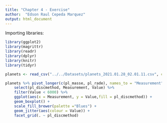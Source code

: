 ```yaml
---
title: "Chapter 4 - Exercise"
author:  "Edson Raul Cepeda Marquez"
output: html_document
---
```


Importing libraries:
```r
library(ggplot2)
library(magrittr)
library(readr)
library(dplyr)
library(knitr)
library(tidyr)
```

```r
planets <- read_csv("../../Datasets/planets_2021.01.28_02.01.11.csv", comment = "#")
```

```r
planets %>% pivot_longer(c(pl_masse, pl_rade), names_to = "Measurement", values_to = "Value") %>%
    select(pl_discmethod, Measurement, Value) %>%
    filter(Value < 6000) %>%
    ggplot(aes(x = Measurement, y = Value,fill = pl_discmethod)) + 
    geom_boxplot() + 
    scale_fill_brewer(palette ="Blues") +
    geom_jitter(aes(colour = Value)) +
    facet_grid(. ~ pl_discmethod)

```